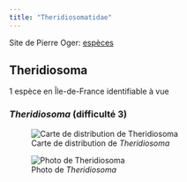 ```yaml
---
title: "Theridiosomatidae"
---
```


Site de Pierre Oger: [espèces](https://arachno.piwigo.com/index?/category/849-theridiosomatidae)



## Theridiosoma

1 espèce en Île-de-France identifiable à vue



### *Theridiosoma* (difficulté 3)

![Carte de distribution de *Theridiosoma*](https://asfra.fr/Site/User_pages/Atlas/LR_ASFRA_Theridiosomatidae_Theridiosoma_2022-03-10.jpeg)

![Photo de *Theridiosoma*](chemin/vers/photo.jpg)



